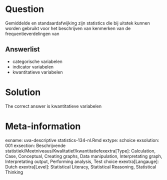 Question
========

Gemiddelde en standaardafwijking zijn statistics die bij uitstek kunnen worden gebruikt voor het beschrijven van kenmerken van de frequentieverdelingen van 

Answerlist
----------
* categorische variabelen
* indicator variabelen
* kwantitatieve variabelen

Solution
========

The correct answer is  kwantitatieve variabelen 

Meta-information
================
exname: uva-descriptive statistics-134-nl.Rmd 
extype: schoice 
exsolution: 001 
exsection: Beschrijvende statistiek/Meetniveaus/Kwalitatief/kwantitatiefexextra[Type]: Calculation, Case, Conceptual, Creating graphs, Data manipulation, Interpretating graph, Interpretating output, Performing analysis, Test choice 
exextra[Langauge]: Dutch 
exextra[Level]: Statistical Literacy, Statistical Reasoning, Statistical Thinking 
